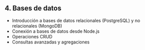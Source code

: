 ## 4. Bases de datos

- Introducción a bases de datos relacionales (PostgreSQL) y no relacionales (MongoDB)
- Conexión a bases de datos desde Node.js
- Operaciones CRUD
- Consultas avanzadas y agregaciones
